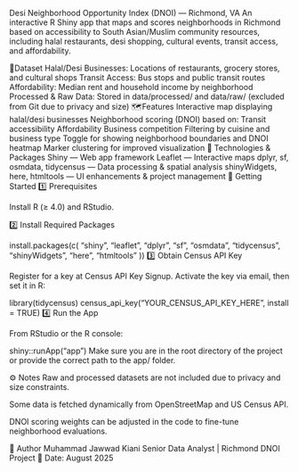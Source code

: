 Desi Neighborhood Opportunity Index (DNOI) — Richmond, VA
An interactive R Shiny app that maps and scores neighborhoods in Richmond based on accessibility to South Asian/Muslim community resources, including halal restaurants, desi shopping, cultural events, transit access, and affordability.

📁Dataset
Halal/Desi Businesses: Locations of restaurants, grocery stores, and cultural shops
Transit Access: Bus stops and public transit routes
Affordability: Median rent and household income by neighborhood
Processed & Raw Data: Stored in data/processed/ and data/raw/ (excluded from Git due to privacy and size)
🗺️Features
Interactive map displaying halal/desi businesses
Neighborhood scoring (DNOI) based on:
Transit accessibility
Affordability
Business competition
Filtering by cuisine and business type
Toggle for showing neighborhood boundaries and DNOI heatmap
Marker clustering for improved visualization
🔧 Technologies & Packages
Shiny — Web app framework
Leaflet — Interactive maps
dplyr, sf, osmdata, tidycensus — Data processing & spatial analysis
shinyWidgets, here, htmltools — UI enhancements & project management
🚀 Getting Started
1️⃣ Prerequisites

Install R (≥ 4.0) and RStudio.

2️⃣ Install Required Packages

install.packages(c(
  "shiny", "leaflet", "dplyr", "sf", "osmdata",
  "tidycensus", "shinyWidgets", "here", "htmltools"
))
3️⃣ Obtain Census API Key

Register for a key at Census API Key Signup. Activate the key via email, then set it in R:

library(tidycensus)
census_api_key("YOUR_CENSUS_API_KEY_HERE", install = TRUE)
4️⃣ Run the App

From RStudio or the R console:

shiny::runApp("app")
Make sure you are in the root directory of the project or provide the correct path to the app/ folder.

⚙️ Notes
Raw and processed datasets are not included due to privacy and size constraints.

Some data is fetched dynamically from OpenStreetMap and US Census API.

DNOI scoring weights can be adjusted in the code to fine-tune neighborhood evaluations.

📌 Author
Muhammad Jawwad Kiani
Senior Data Analyst | Richmond DNOI Project
📅 Date: August 2025
